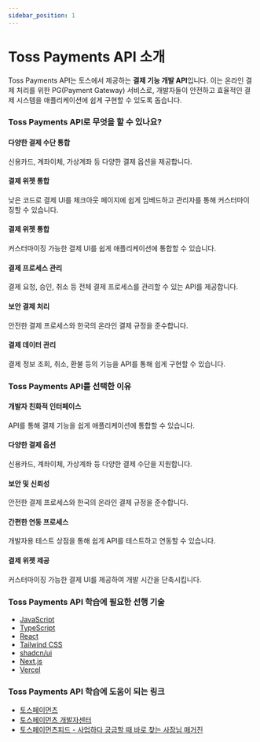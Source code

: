 ```yaml
---
sidebar_position: 1
---
```


# Toss Payments API 소개

Toss Payments API는 토스에서 제공하는 **결제 기능 개발 API**입니다. 이는 온라인 결제 처리를 위한 PG(Payment Gateway) 서비스로, 개발자들이 안전하고 효율적인 결제 시스템을 애플리케이션에 쉽게 구현할 수 있도록 돕습니다.

### Toss Payments API로 무엇을 할 수 있나요?

#### 다양한 결제 수단 통합

신용카드, 계좌이체, 가상계좌 등 다양한 결제 옵션을 제공합니다.

#### 결제 위젯 통합

낮은 코드로 결제 UI를 체크아웃 페이지에 쉽게 임베드하고 관리자를 통해 커스터마이징할 수 있습니다.

#### 결제 위젯 통합

커스터마이징 가능한 결제 UI를 쉽게 애플리케이션에 통합할 수 있습니다.

#### 결제 프로세스 관리

결제 요청, 승인, 취소 등 전체 결제 프로세스를 관리할 수 있는 API를 제공합니다.

#### 보안 결제 처리

안전한 결제 프로세스와 한국의 온라인 결제 규정을 준수합니다.

#### 결제 데이터 관리

결제 정보 조회, 취소, 환불 등의 기능을 API를 통해 쉽게 구현할 수 있습니다.

### Toss Payments API를 선택한 이유

#### 개발자 친화적 인터페이스

API를 통해 결제 기능을 쉽게 애플리케이션에 통합할 수 있습니다.

#### 다양한 결제 옵션

신용카드, 계좌이체, 가상계좌 등 다양한 결제 수단을 지원합니다.

#### 보안 및 신뢰성

안전한 결제 프로세스와 한국의 온라인 결제 규정을 준수합니다.

#### 간편한 연동 프로세스

개발자용 테스트 상점을 통해 쉽게 API를 테스트하고 연동할 수 있습니다.

#### 결제 위젯 제공

커스터마이징 가능한 결제 UI를 제공하여 개발 시간을 단축시킵니다.

### Toss Payments API 학습에 필요한 선행 기술

- [JavaScript](./../javascript)
- [TypeScript](./../typescript)
- [React](./../react)
- [Tailwind CSS](./../tailwindcss)
- [shadcn/ui](./../shadcn-ui)
- [Next.js](./../nextjs)
- [Vercel](./../vercel)

### Toss Payments API 학습에 도움이 되는 링크

- [토스페이먼츠](https://www.tosspayments.com/)
- [토스페이먼츠 개발자센터](https://developers.tosspayments.com/)
- [토스페이먼츠피드 - 사업하다 궁금할 때 바로 찾는 사장님 매거진](https://www.tosspayments.com/blog)
